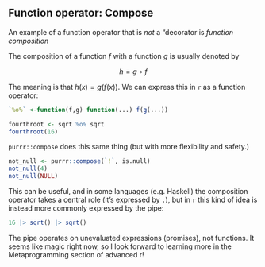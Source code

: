 ## Function operator: Compose

An example of a function operator that is *not* a "decorator is *function composition*

The composition of a function $f$ with a function $g$ is usually denoted by

$$
h = g \circ f
$$

The meaning is that $h(x) = g(f(x))$.   We can express this in `r` as a function operator:

```r
`%o%` <-function(f,g) function(...) f(g(...))

fourthroot <- sqrt %o% sqrt
fourthroot(16)

```

`purrr::compose` does this same thing (but with more flexibility and safety.)

```r
not_null <- purrr::compose(`!`, is.null)
not_null(4)
not_null(NULL)
```


This can be useful, and in some languages (e.g. Haskell) the composition operator takes a central role (it's expressed by `.`), but in `r` this kind of idea is instead more commonly expressed  by the pipe:

```r
16 |> sqrt() |> sqrt()
```

The pipe operates on unevaluated expressions (promises), not functions.   It seems like magic right now, so I look forward to learning more in the Metaprogramming section of advanced r! 

 
